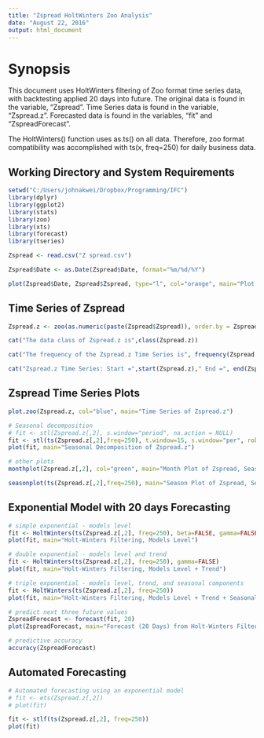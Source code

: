 ```yaml
---
title: "Zspread HoltWinters Zoo Analysis"
date: "August 22, 2016"
output: html_document
---
```


# Synopsis  
This document uses HoltWinters filtering of Zoo format time series data, with backtesting applied 20 days into future.  The original data is found in the variable, "Zspread". Time Series data is found in the variable, "Zspread.z". Forecasted data is found in the variables, "fit" and "ZspreadForecast".  

The HoltWinters() function uses as.ts() on all data. Therefore,
zoo format compatibility was accomplished with ts(x, freq=250) for daily business data.  
 
## Working Directory and System Requirements  
```r
setwd("C:/Users/johnakwei/Dropbox/Programming/IFC")
library(dplyr)
library(ggplot2)
library(stats)
library(zoo)
library(xts)
library(forecast)
library(tseries)

Zspread <- read.csv("Z spread.csv")

Zspread$Date <- as.Date(Zspread$Date, format="%m/%d/%Y")

plot(Zspread$Date, Zspread$Zspread, type="l", col="orange", main="Plot of Zspread Data")
```

## Time Series of Zspread  
```r
Zspread.z <- zoo(as.numeric(paste(Zspread$Zspread)), order.by = Zspread$Date, frequency = 250)
```

```r
cat("The data class of Zspread.z is",class(Zspread.z))

cat("The frequency of the Zspread.z Time Series is", frequency(Zspread.z))

cat("Zspread.z Time Series: Start =",start(Zspread.z)," End =", end(Zspread.z))
```

## Zspread Time Series Plots  
```r
plot.zoo(Zspread.z, col="blue", main="Time Series of Zspread.z")

# Seasonal decomposition
# fit <- stl(Zspread.z[,2], s.window="period", na.action = NULL)
fit <- stl(ts(Zspread.z[,2],freq=250), t.window=15, s.window="per", robust=TRUE)
plot(fit, main="Seasonal Decomposition of Zspread.z")

# other plots
monthplot(Zspread.z[,2], col="green", main="Month Plot of Zspread, Seasonal Adjustment")

seasonplot(ts(Zspread.z[,2],freq=250), main="Season Plot of Zspread, Seasonal Adjustment")
```

## Exponential Model with 20 days Forecasting  
```r
# simple exponential - models level
fit <- HoltWinters(ts(Zspread.z[,2], freq=250), beta=FALSE, gamma=FALSE)
plot(fit, main="Holt-Winters Filtering, Models Level")

# double exponential - models level and trend
fit <- HoltWinters(ts(Zspread.z[,2], freq=250), gamma=FALSE)
plot(fit, main="Holt-Winters Filtering, Models Level + Trend")

# triple exponential - models level, trend, and seasonal components
fit <- HoltWinters(ts(Zspread.z[,2], freq=250))
plot(fit, main="Holt-Winters Filtering, Models Level + Trend + Seasonal Components")

# predict next three future values
ZspreadForecast <- forecast(fit, 20)
plot(ZspreadForecast, main="Forecast (20 Days) from Holt-Winters Filtering")

# predictive accuracy
accuracy(ZspreadForecast)
```

## Automated Forecasting  
```r
# Automated forecasting using an exponential model
# fit <- ets(Zspread.z[,2])
# plot(fit)

fit <- stlf(ts(Zspread.z[,2], freq=250))
plot(fit)
```